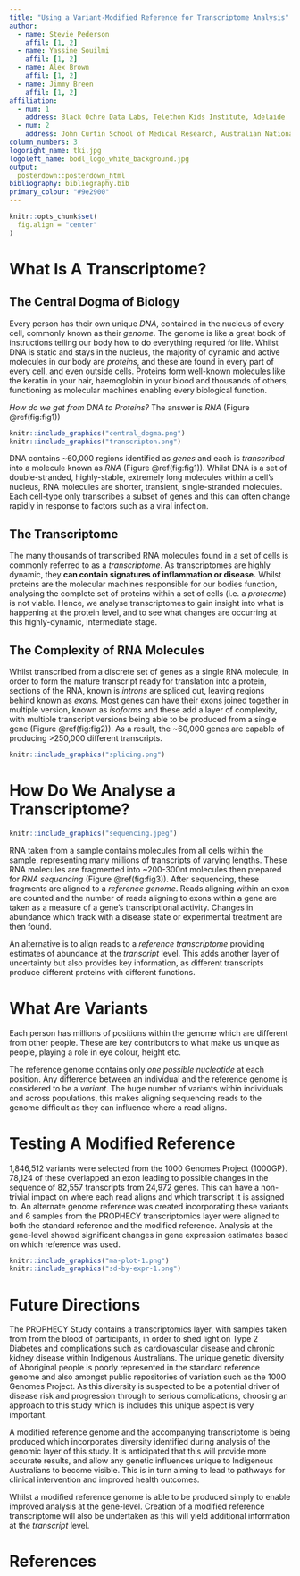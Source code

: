 ```yaml
---
title: "Using a Variant-Modified Reference for Transcriptome Analysis"
author:
  - name: Stevie Pederson
    affil: [1, 2]
  - name: Yassine Souilmi
    affil: [1, 2]
  - name: Alex Brown
    affil: [1, 2]
  - name: Jimmy Breen
    affil: [1, 2]
affiliation:
  - num: 1
    address: Black Ochre Data Labs, Telethon Kids Institute, Adelaide
  - num: 2
    address: John Curtin School of Medical Research, Australian National University, Canberra
column_numbers: 3
logoright_name: tki.jpg
logoleft_name: bodl_logo_white_background.jpg
output: 
  posterdown::posterdown_html
bibliography: bibliography.bib
primary_colour: "#9e2900"
---
```


```r
knitr::opts_chunk$set(
  fig.align = "center"
)
```


# What Is A Transcriptome?

## The Central Dogma of Biology

Every person has their own unique *DNA*, contained in the nucleus of every cell, commonly known as their *genome*.
The genome is like a great book of instructions telling our body how to do everything required for life.
Whilst DNA is static and stays in the nucleus, the majority of dynamic and active molecules in our body are *proteins*, and these are found in every part of every cell, and even outside cells.
Proteins form well-known molecules like the keratin in your hair, haemoglobin in your blood and thousands of others, functioning as molecular machines enabling every biological function.

*How do we get from DNA to Proteins?*
The answer is *RNA* (Figure \@ref(fig:fig1))

```r
knitr::include_graphics("central_dogma.png")
knitr::include_graphics("transcripton.png")
```


DNA contains ~60,000 regions identified as *genes* and each is *transcribed* into a molecule known as *RNA* (Figure \@ref(fig:fig1)).
Whilst DNA is a set of double-stranded, highly-stable, extremely long molecules within a cell's nucleus, RNA molecules are shorter, transient, single-stranded molecules.
Each cell-type only transcribes a subset of genes and this can often change rapidly in response to factors such as a viral infection.

## The Transcriptome

The many thousands of transcribed RNA molecules found in a set of cells is commonly referred to as a *transcriptome*.
As transcriptomes are highly dynamic, they **can contain signatures of inflammation or disease.**
Whilst proteins are the molecular machines responsible for our bodies function, analysing the complete set of proteins within a set of cells (i.e. a *proteome*) is not viable.
Hence, we analyse transcriptomes to gain insight into what is happening at the protein level, and to see what changes are occurring at this highly-dynamic, intermediate stage.

## The Complexity of RNA Molecules

Whilst transcribed from a discrete set of genes as a single RNA molecule, in order to form the mature transcript ready for translation into a protein, sections of the RNA, known is *introns* are spliced out, leaving regions behind known as *exons*.
Most genes can have their exons joined together in multiple version, known as *isoforms* and these add a layer of complexity, with multiple transcript versions being able to be produced from a single gene (Figure \@ref(fig:fig2)).
As a result, the ~60,000 genes are capable of producing >250,000 different transcripts.

```r
knitr::include_graphics("splicing.png")
```



# How Do We Analyse a Transcriptome?

```r
knitr::include_graphics("sequencing.jpeg")
```


RNA taken from a sample contains molecules from all cells within the sample, representing many millions of transcripts of varying lengths.
These RNA molecules are fragmented into ~200-300nt molecules then prepared for *RNA sequencing*  (Figure \@ref(fig:fig3)).
After sequencing, these fragments are aligned to a *reference genome*.
Reads aligning within an exon are counted and the number of reads aligning to exons within a gene are taken as a measure of a gene's transcriptional activity.
Changes in abundance which track with a disease state or experimental treatment are then found.

An alternative is to align reads to a *reference transcriptome* providing estimates of abundance at the *transcript* level.
This adds another layer of uncertainty but also provides key information, as different transcripts produce different proteins with different functions.


# What Are Variants

Each person has millions of positions within the genome which are different from other people.
These are key contributors to what make us unique as people, playing a role in eye colour, height etc.

The reference genome contains only *one possible nucleotide* at each position.
Any difference between an individual and the reference genome is considered to be a *variant*.
The huge number of variants within individuals and across populations, this makes aligning sequencing reads to the genome difficult as they can influence where a read aligns.

# Testing A Modified Reference

1,846,512 variants were selected from the 1000 Genomes Project (1000GP).
78,124 of these overlapped an exon leading to possible changes in the sequence of 82,557 transcripts from 24,972 genes.
This can have a non-trivial impact on where each read aligns and which transcript it is assigned to.
An alternate genome reference was created incorporating these variants and 6 samples from the PROPHECY transcriptomics layer were aligned to both the standard reference and the modified reference.
Analysis at the gene-level showed significant changes in gene expression estimates based on which reference was used.

```r
knitr::include_graphics("ma-plot-1.png")
knitr::include_graphics("sd-by-expr-1.png")
```


# Future Directions

The PROPHECY Study contains a transcriptomics layer, with samples taken from from the blood of participants, in order to shed light on Type 2 Diabetes and complications such as cardiovascular disease and chronic kidney disease within Indigenous Australians.
The unique genetic diversity of Aboriginal people is poorly represented in the standard reference genome and also amongst public repositories of variation such as the 1000 Genomes Project.
As this diversity is suspected to be a potential driver of disease risk and progression through to serious complications, choosing an approach to this study which is includes this unique aspect is very important.

A modified reference genome and the accompanying transcriptome is being produced which incorporates diversity identified during analysis of the genomic layer of this study.
It is anticipated that this will provide more accurate results, and allow any genetic influences unique to Indigenous Australians to become visible.
This is in turn aiming to lead to pathways for clinical intervention and improved health outcomes.

Whilst a modified reference genome is able to be produced simply to enable improved analysis at the gene-level.
Creation of a modified reference transcriptome will also be undertaken as this will yield additional information at the *transcript* level.

# References

